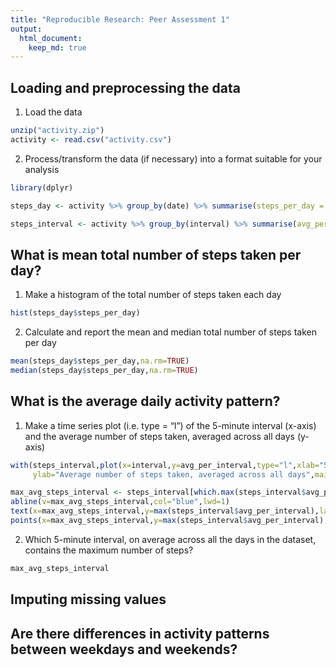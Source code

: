 ```yaml
---
title: "Reproducible Research: Peer Assessment 1"
output: 
  html_document:
    keep_md: true
---
```



## Loading and preprocessing the data

1. Load the data

```r
unzip("activity.zip")
activity <- read.csv("activity.csv")
```
2. Process/transform the data (if necessary) into a format suitable for your analysis

```r
library(dplyr)

steps_day <- activity %>% group_by(date) %>% summarise(steps_per_day = sum(steps))

steps_interval <- activity %>% group_by(interval) %>% summarise(avg_per_interval = mean(steps,na.rm=TRUE),med_per_interval = median(steps,na.rm=TRUE))


```



## What is mean total number of steps taken per day?

1. Make a histogram of the total number of steps taken each day

```r
hist(steps_day$steps_per_day)
```


2. Calculate and report the mean and median total number of steps taken per day
```r
mean(steps_day$steps_per_day,na.rm=TRUE)
median(steps_day$steps_per_day,na.rm=TRUE)
```


## What is the average daily activity pattern?

1. Make a time series plot (i.e. type = "l") of the 5-minute interval (x-axis) and the average number of steps taken, averaged across all days (y-axis)

```r
with(steps_interval,plot(x=interval,y=avg_per_interval,type="l",xlab="5-minute interval",
     ylab="Average number of steps taken, averaged across all days",main="Time Series average number of steps taken over 5-minute intervals"))

max_avg_steps_interval <- steps_interval[which.max(steps_interval$avg_per_interval),]$interval
abline(v=max_avg_steps_interval,col="blue",lwd=1)
text(x=max_avg_steps_interval,y=max(steps_interval$avg_per_interval),labels=paste("max. number of steps at interval",max_avg_steps_interval),pos=4,col="blue")
points(x=max_avg_steps_interval,y=max(steps_interval$avg_per_interval),pch=16,lwd=3,col="blue")
```

2. Which 5-minute interval, on average across all the days in the dataset, contains the maximum number of steps?
```r
max_avg_steps_interval
```



## Imputing missing values



## Are there differences in activity patterns between weekdays and weekends?
